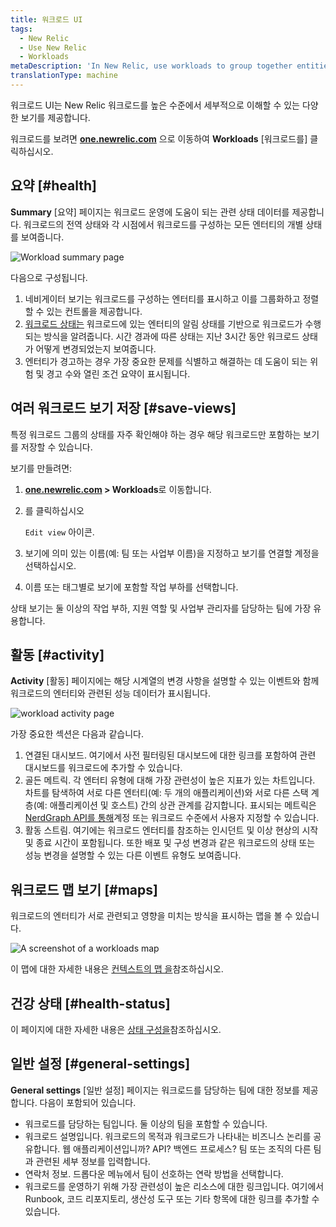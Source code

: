 ```yaml
---
title: 워크로드 UI
tags:
  - New Relic
  - Use New Relic
  - Workloads
metaDescription: 'In New Relic, use workloads to group together entities that make up a specific business service, making it easier to isolate and troubleshoot issues.'
translationType: machine
---
```





워크로드 UI는 New Relic 워크로드를 높은 수준에서 세부적으로 이해할 수 있는 다양한 보기를 제공합니다.

워크로드를 보려면 **[one.newrelic.com](https://one.newrelic.com/all-capabilities)** 으로 이동하여 **Workloads** \[워크로드를] 클릭하십시오.

## 요약 [#health]

**Summary** \[요약] 페이지는 워크로드 운영에 도움이 되는 관련 상태 데이터를 제공합니다. 워크로드의 전역 상태와 각 시점에서 워크로드를 구성하는 모든 엔터티의 개별 상태를 보여줍니다.

<img
  title="Workload summary page"
  alt="Workload summary page"
  src={workloadsWorkloadSummaryPage}
/>

다음으로 구성됩니다.

1. 네비게이터 보기는 워크로드를 구성하는 엔터티를 표시하고 이를 그룹화하고 정렬할 수 있는 컨트롤을 제공합니다.
2. [워크로드 상태는](/docs/new-relic-one/use-new-relic-one/workloads/workload-status-views-notifications/) 워크로드에 있는 엔터티의 알림 상태를 기반으로 워크로드가 수행되는 방식을 알려줍니다. 시간 경과에 따른 상태는 지난 3시간 동안 워크로드 상태가 어떻게 변경되었는지 보여줍니다.
3. 엔터티가 경고하는 경우 가장 중요한 문제를 식별하고 해결하는 데 도움이 되는 위험 및 경고 수와 열린 조건 요약이 표시됩니다.

## 여러 워크로드 보기 저장 [#save-views]

특정 워크로드 그룹의 상태를 자주 확인해야 하는 경우 해당 워크로드만 포함하는 보기를 저장할 수 있습니다.

보기를 만들려면:

1. **[one.newrelic.com](https://one.newrelic.com/all-capabilities) > Workloads**로 이동합니다.

2. 를 클릭하십시오

   <Icon name="fe-edit-2"/>

   `Edit view` 아이콘.

3. 보기에 의미 있는 이름(예: 팀 또는 사업부 이름)을 지정하고 보기를 연결할 계정을 선택하십시오.

4. 이름 또는 태그별로 보기에 포함할 작업 부하를 선택합니다.

상태 보기는 둘 이상의 작업 부하, 지원 역할 및 사업부 관리자를 담당하는 팀에 가장 유용합니다.

## 활동 [#activity]

**Activity** \[활동] 페이지에는 해당 시계열의 변경 사항을 설명할 수 있는 이벤트와 함께 워크로드의 엔터티와 관련된 성능 데이터가 표시됩니다.

<img
  title="workload activity page"
  alt="workload activity page"
  src={workloadsWorkloadsActivityPage}
/>

가장 중요한 섹션은 다음과 같습니다.

1. 연결된 대시보드. 여기에서 사전 필터링된 대시보드에 대한 링크를 포함하여 관련 대시보드를 워크로드에 추가할 수 있습니다.
2. 골든 메트릭. 각 엔터티 유형에 대해 가장 관련성이 높은 지표가 있는 차트입니다. 차트를 탐색하여 서로 다른 엔터티(예: 두 개의 애플리케이션)와 서로 다른 스택 계층(예: 애플리케이션 및 호스트) 간의 상관 관계를 감지합니다. 표시되는 메트릭은 [NerdGraph API를 통해](/docs/apis/nerdgraph/examples/golden-metrics-entities-nerdgraph-api-tutorial/#customize-golden-metrics)계정 또는 워크로드 수준에서 사용자 지정할 수 있습니다.
3. 활동 스트림. 여기에는 워크로드 엔터티를 참조하는 인시던트 및 이상 현상의 시작 및 종료 시간이 포함됩니다. 또한 배포 및 구성 변경과 같은 워크로드의 상태 또는 성능 변경을 설명할 수 있는 다른 이벤트 유형도 보여줍니다.

## 워크로드 맵 보기 [#maps]

워크로드의 엔터티가 서로 관련되고 영향을 미치는 방식을 표시하는 맵을 볼 수 있습니다.

<img
  title="Workloads map"
  alt="A screenshot of a workloads map"
  src={workloadsWorkloadMap}
/>

이 맵에 대한 자세한 내용은 [컨텍스트의 맵 을](/docs/new-relic-solutions/new-relic-one/ui-data/maps-in-context)참조하십시오.

## 건강 상태 [#health-status]

이 페이지에 대한 자세한 내용은 [상태 구성을](/docs/new-relic-solutions/new-relic-one/workloads/workload-status-configuration)참조하십시오.

## 일반 설정 [#general-settings]

**General settings** \[일반 설정] 페이지는 워크로드를 담당하는 팀에 대한 정보를 제공합니다. 다음이 포함되어 있습니다.

* 워크로드를 담당하는 팀입니다. 둘 이상의 팀을 포함할 수 있습니다.
* 워크로드 설명입니다. 워크로드의 목적과 워크로드가 나타내는 비즈니스 논리를 공유합니다. 웹 애플리케이션입니까? API? 백엔드 프로세스? 팀 또는 조직의 다른 팀과 관련된 세부 정보를 입력합니다.
* 연락처 정보. 드롭다운 메뉴에서 팀이 선호하는 연락 방법을 선택합니다.
* 워크로드를 운영하기 위해 가장 관련성이 높은 리소스에 대한 링크입니다. 여기에서 Runbook, 코드 리포지토리, 생산성 도구 또는 기타 항목에 대한 링크를 추가할 수 있습니다.